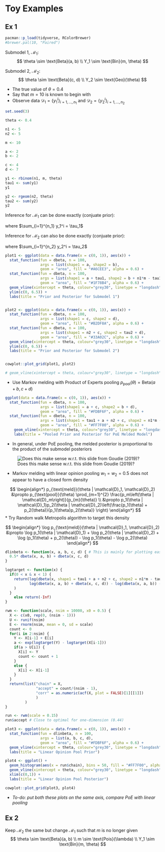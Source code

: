 # Toy Examples

## Ex 1

```r
pacman::p_load(tidyverse, RColorBrewer)
#brewer.pal(10, "Paired")
```

Submodel 1, $\mathcal{M}_1$:
$$
\theta \sim \text{Beta}(a, b) \\
Y_1 \sim \text{Bin}(m, \theta)
$$

Submodel 2, $\mathcal{M}_2$:
$$
\theta \sim \text{Beta}(c, d) \\
Y_2 \sim \text{Geo}(\theta)
$$

* The true value of $\theta = 0.4$
* Say that $m = 10$ is known to begin with
* Observe data $\mathcal{D}_1 = \{y_1^i\}_{i = 1, \ldots, n_1}$ and $\mathcal{D}_2 = \{y_2^i\}_{i = 1, \ldots, n_2}$

```r
set.seed(3)

theta <- 0.4

n1 <- 5
n2 <- 5

m <- 10

a <- 2
b <- 2

c <- 4
d <- 7

y1 <- rbinom(n1, m, theta)
tau1 <- sum(y1)
y1

y2 <- rgeom(n2, theta)
tau2 <- sum(y2)
y2
```

Inference for $\mathcal{M}_1$ can be done exactly (conjuate prior):

\begin{align*}
p_1(\theta | \mathcal{D}_1) &\propto p_1(\mathcal{D}_1 | \theta) p_1(\theta) \\
&= \prod_{i=1}^{n_1} {m\choose y_1^i} \theta^{y_1^i}  (1- \theta)^{m-{y_1^i}} \cdot 
   \frac{\Gamma(a)\Gamma(b)}{\Gamma(a+b)} \theta^{a-1} (1- \theta)^{b-1} \\
&\propto \theta^{\tau_1 + a - 1}  (1- \theta)^{n_1m-\tau_1 + b - 1} \\
&\propto \text{Beta}(\tau_1 + a, n_1m-\tau_1 + b)
\end{align*}

where $\sum_{i=1}^{n_1} y_1^i = \tau_1$

Inference for $\mathcal{M}_2$ can also be done exactly (conjuate prior):

\begin{align*}
p_2(\theta | \mathcal{D}_2) &\propto p_2(\mathcal{D}_2 | \theta) p_2(\theta) \\
&= \prod_{i=1}^{n_2} (1-\theta)^{y_2^i} \theta \cdot 
   \frac{\Gamma(c)\Gamma(d)}{\Gamma(c+d)} \theta^{c-1} (1- \theta)^{d-1} \\
&\propto \theta^{n_2 + c - 1}  (1- \theta)^{\tau_2 + d - 1} \\
&\propto \text{Beta}(n_2 + c, \tau_2 + d)
\end{align*}

where $\sum_{i=1}^{n_2} y_2^i = \tau_2$

```r
plot1 <- ggplot(data = data.frame(x = c(0, 1)), aes(x)) +
  stat_function(fun = dbeta, n = 100, 
                args = list(shape1 = a, shape2 = b),
                geom = "area", fill = "#A6CEE3", alpha = 0.6) +
  stat_function(fun = dbeta, n = 100, 
                args = list(shape1 = a + tau1, shape2 = b + n1*m - tau1),
                geom = "area", fill = "#1F78B4", alpha = 0.6) +
  geom_vline(xintercept = theta, colour="grey30", linetype = "longdash") +
  ylim(c(0, 6.5)) +
  labs(title = "Prior and Posterior for Submodel 1")


plot2 <- ggplot(data = data.frame(x = c(0, 1)), aes(x)) +
  stat_function(fun = dbeta, n = 100, 
                args = list(shape1 = c, shape2 = d),
                geom = "area", fill = "#B2DF8A", alpha = 0.6) +
  stat_function(fun = dbeta, n = 100, 
                args = list(shape1 = n2 + c, shape2 = tau2 + d),
                geom = "area", fill = "#33A02C", alpha = 0.6) +
  geom_vline(xintercept = theta, colour="grey30", linetype = "longdash") +
  ylim(c(0, 6.5)) +
  labs(title = "Prior and Posterior for Submodel 2")


cowplot::plot_grid(plot1, plot2)

# geom_vline(xintercept = theta, colour="grey30", linetype = "longdash") +
```

* Use Markov melding with Product of Experts pooling $p_\text{pool}(\theta) = \text{Beta}(a + b, c + d)$

\begin{align*}
p_{\text{meld}}(\theta | \mathcal{D}_1, \mathcal{D}_2) 
&\propto p_{\text{pool}}(\theta) \prod_{m=1}^{2} \frac{p_m\left(\theta | \mathcal{D}_m\right)}{p_{m}(\theta)} \\
&\propto p_1(\theta)p_2(\theta) \prod_{m=1}^{2} \frac{p_m\left(\theta | \mathcal{D}_m\right)}{p_{m}(\theta)} \\
&\propto p_1(\theta | \mathcal{D}_1)p_2(\theta | \mathcal{D}_2) \\
&\propto \text{Beta}(\tau_1 + a + n_2 + c, n_1m-\tau_1 + b + \tau_2 + d)
\end{align*}

```r
ggplot(data = data.frame(x = c(0, 1)), aes(x)) +
  stat_function(fun = dbeta, n = 100, 
                args = list(shape1 = a + c, shape2 = b + d),
                geom = "area", fill = "#FDBF6F", alpha = 0.6) +
  stat_function(fun = dbeta, n = 100, 
                args = list(shape1 = tau1 + a + n2 + c, shape2 = n1*m - tau1 + b + tau2 + d),
                geom = "area", fill = "#FF7F00", alpha = 0.6) +
    geom_vline(xintercept = theta, colour="grey30", linetype = "longdash") +
    labs(title = "Pooled Prior and Posterior for PoE Melded Model")
```

* In general, under PoE pooling, the melded posterior is proportional to the product of the submodel posteriors

\begin{align*}
p_{\text{meld}}(\phi, \psi_1, \ldots, \psi_M | y_1, \cdots, y_M) 
&\propto p_{\text{pool}}(\phi) \prod_{m=1}^{M} \frac{p_m\left(\phi, \psi_m, y_m\right)}{p_{m}(\phi)} \\
&\propto \prod_{m=1}^{M} p_m\left(\phi, \psi_m, y_m\right) \\
&\propto \prod_{m=1}^{M} p_m\left(\phi, \psi_m | y_m\right)
\end{align*}

![Does this make sense w.r.t. this slide from Goudie (2019)?](files/goudie_1.png)

* Markov melding with linear opinion pooling $w_1 = w_2 = 0.5$ does not appear to have a closed form density

$$
\begin{align*}
p_{\text{meld}}(\theta | \mathcal{D}_1, \mathcal{D}_2) 
&\propto p_{\text{pool}}(\theta) \prod_{m=1}^{2} \frac{p_m\left(\theta | \mathcal{D}_m\right)}{p_{m}(\theta)} \\
&\propto p_1(\theta | \mathcal{D}_1)p_2(\theta | \mathcal{D}_2)\left(\frac{p_1(\theta) + p_2(\theta)}{p_1(\theta)p_2(\theta)} \right)
\end{align*}
$$
* Try Random walk Metropolis algorithm to target this density

$$
\begin{align*}
\log p_{\text{meld}}(\theta | \mathcal{D}_1, \mathcal{D}_2) 
&\propto \log p_1(\theta | \mathcal{D}_1) + \log p_2(\theta | \mathcal{D}_2) + \log (p_1(\theta) + p_2(\theta)) - \log p_1(\theta) - \log p_2(\theta)
\end{align*}
$$

```r
dlinbeta <- function(x, a, b, c, d) { # This is mainly for plotting ease
  0.5* dbeta(x, a, b) + dbeta(x, c, d)
}
```

```r
logtarget <- function(x) {
  if(0 < x & x < 1) {
    return(log(dbeta(x, shape1 = tau1 + a + n2 + c, shape2 = n1*m - tau1 + b + tau2 + d)) + 
           log(dbeta(x, a, b) + dbeta(x, c, d)) - log(dbeta(x, a, b)) - log(dbeta(x, c, d))
    )
  }
    else return(-Inf)
}

rwm <- function(scale, nsim = 10000, x0 = 0.5) {
  X <- c(x0, rep(0, (nsim - 1)))
  U <- runif(nsim)
  E <- rnorm(nsim, mean = 0, sd = scale)
  count <- 0
  for(i in 2:nsim) {
    Y <- X[i-1] + E[i]
    a <- exp(logtarget(Y) - logtarget(X[i-1]))
    if(a > U[i]) {
      X[i] <- Y
      count <- count + 1
    } 
    else {
      X[i] <- X[i-1]
    }
  }
  return(list("chain" = X, 
              "accept" = count/(nsim - 1),
              "corr" = as.numeric(acf(X, plot = FALSE)[1][[1]])
              )
         )
}

run <- rwm(scale = 0.15)
run$accept # Close to optimal for one-dimension (0.44)
```

```r
plot3 <- ggplot(data = data.frame(x = c(0, 1)), aes(x)) +
  stat_function(fun = dlinbeta, n = 100, 
                args = list(a, b, c, d),
                geom = "area", fill = "#FDBF6F", alpha = 0.6) +
  geom_vline(xintercept = theta, colour="grey30", linetype = "longdash") +
  labs(title = "Linear Opinion Pool Prior")

plot4 <- ggplot() + 
  geom_histogram(aes(x = run$chain), bins = 50, fill = "#FF7F00", alpha = 0.6) +
  geom_vline(xintercept = theta, colour="grey30", linetype = "longdash") +
  xlim(c(0,1)) +
  labs(title = "Linear Opinion Pool Posterior")

cowplot::plot_grid(plot3, plot4)
```

* *To-do: put both these plots on the same axis, compare PoE with linear pooling*



## Ex 2

Keep $\mathcal{M}_2$ the same but change $\mathcal{M}_1$ such that $m$ is no longer given
$$
\theta \sim \text{Beta}(a, b) \\
m \sim \text{Pois}(\lambda) \\
Y_1 \sim \text{Bin}(m, \theta)
$$
